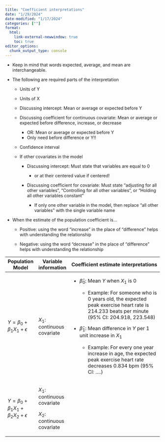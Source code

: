 ```yaml
---
title: "Coefficient interpretations"
date: "1/29/2024"
date-modified: "1/17/2024"
categories: [""]
format: 
  html:
    link-external-newwindow: true
    toc: true
editor_options: 
  chunk_output_type: console
---
```


-   Keep in mind that words expected, average, and mean are interchangeable.

-   The following are required parts of the interpretation

    -   Units of Y

    -   Units of X

    -   Discussing intercept: Mean or average or expected before Y

    -   Discussing coefficient for continuous covariate: Mean or average or expected before difference, increase, or decrease

        -   OR: Mean or average or expected before Y
        -   Only need before difference or Y!!

    -   Confidence interval

    -   If other covariates in the model

        -   Discussing intercept: Must state that variables are equal to 0

            -   or at their centered value if centered!

        -   Discussing coefficient for covariate: Must state "adjusting for all other variables", "Controlling for all other variables", or "Holding all other variables constant"

            -   If only one other variable in the model, then replace "all other variables" with the single variable name

-   When the estimate of the population coefficient is...

    -   Positive: using the word "increase" in the place of "difference" helps with understanding the relationship

    -   Negative: using the word "decrease" in the place of "difference" helps with understanding the relationship

+--------------------------------------------+-----------------------------+-----------------------------------------------------------------------------------------------------------------------------------------------+
| Population Model                           | Variable information        | Coefficient estimate interpretations                                                                                                          |
+============================================+=============================+===============================================================================================================================================+
| $Y=\beta_0+\beta_1X_1+\epsilon$            | $X_1$: continuous covariate | -   $\widehat\beta_0$: Mean $Y$ when $X_1$ is 0                                                                                               |
|                                            |                             |                                                                                                                                               |
|                                            |                             |     -   Example: For someone who is 0 years old, the expected peak exercise heart rate is 214.233 beats per minute (95% CI: 204.918, 223.548) |
|                                            |                             |                                                                                                                                               |
|                                            |                             | -   $\widehat\beta_1$: Mean difference in $Y$ per 1 unit increase in $X_1$                                                                    |
|                                            |                             |                                                                                                                                               |
|                                            |                             |     -   Example: For every one year increase in age, the expected peak exercise heart rate decreases 0.834 bpm (95% CI: ....)                 |
+--------------------------------------------+-----------------------------+-----------------------------------------------------------------------------------------------------------------------------------------------+
| $Y=\beta_0+\beta_1X_1+\beta_2X_2+\epsilon$ | $X_1$: continuous covariate |                                                                                                                                               |
|                                            |                             |                                                                                                                                               |
|                                            | $X_2$: continuous covariate |                                                                                                                                               |
+--------------------------------------------+-----------------------------+-----------------------------------------------------------------------------------------------------------------------------------------------+
